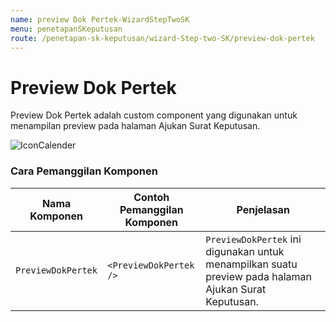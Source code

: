```yaml
---
name: preview Dok Pertek-WizardStepTwoSK
menu: penetapanSKeputusan
route: /penetapan-sk-keputusan/wizard-Step-two-SK/preview-dok-pertek
---
```


# Preview Dok Pertek

Preview Dok Pertek adalah custom component yang digunakan untuk
menampilan preview pada halaman Ajukan Surat Keputusan.

![IconCalender](../../../src/img/WizardSK2/Preview.png)

### Cara Pemanggilan Komponen

| Nama Komponen      | Contoh Pemanggilan <br/> Komponen | Penjelasan                                                                                            |
| ------------------ | --------------------------------- | ----------------------------------------------------------------------------------------------------- |
| `PreviewDokPertek` | `<PreviewDokPertek />`            | `PreviewDokPertek` ini digunakan untuk menampilkan suatu preview pada halaman Ajukan Surat Keputusan. |
